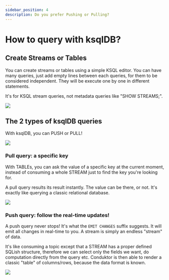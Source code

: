 ```yaml
---
sidebar_position: 4
description: Do you prefer Pushing or Pulling?
---
```



# How to query with ksqlDB?

## Create Streams or Tables

You can create streams or tables using a simple KSQL editor. You can have many queries, just add empty lines between each queries, for them to be considered independent. They will be execute one by one in different statements.

<InfoBox type="danger">
  It's for KSQL stream queries, not metadata queries like "SHOW STREAMS;".
</InfoBox>

![](../assets/screenshot-2021-02-02-at-22.44.48.png)

## The 2 types of ksqlDB queries

With ksqlDB, you can PUSH or PULL!

![](../assets/screenshot-2021-02-02-at-22.49.42.png)

### Pull query: a specific key

With TABLEs, you can ask the value of a specific key at the current moment, instead of consuming a whole STREAM just to find the key you're looking for.

A pull query results its result instantly. The value can be there, or not. It's exactly like querying a classic relational database.

![](../assets/screenshot-2021-02-02-at-22.57.46.png)

### Push query: follow the real-time updates!

A push query never stops! It's what the `EMIT CHANGES` suffix suggests. It will emit all changes in real-time to you. A stream is simply an endless "stream" of data.

It's like consuming a topic except that a STREAM has a proper defined SQLish structure, therefore we can select only the fields we want, do computation directly from the query etc. Conduktor is then able to render a classic "table" of columns/rows, because the data format is known.

![](../assets/screenshot-2021-02-02-at-22.57.58.png)
